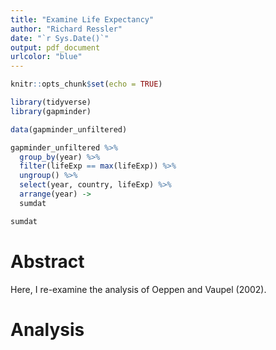 ```yaml
---
title: "Examine Life Expectancy"
author: "Richard Ressler"
date: "`r Sys.Date()`"
output: pdf_document
urlcolor: "blue"
---
```


```r
knitr::opts_chunk$set(echo = TRUE)
```


```r
library(tidyverse)
library(gapminder)
```

```r
data(gapminder_unfiltered)

gapminder_unfiltered %>%
  group_by(year) %>%
  filter(lifeExp == max(lifeExp)) %>%
  ungroup() %>%
  select(year, country, lifeExp) %>%
  arrange(year) ->
  sumdat

sumdat

```


# Abstract

Here, I re-examine the analysis of Oeppen and Vaupel (2002).

# Analysis
